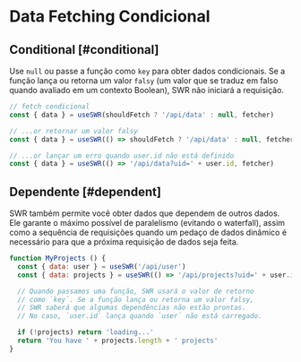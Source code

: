 # Data Fetching Condicional

## Conditional [#conditional]

Use `null` ou passe a função como `key` para obter dados condicionais. Se a função lança ou retorna um valor `falsy` (um valor que se traduz em falso quando avaliado em um contexto Boolean), SWR não iniciará a requisição.

```js
// fetch condicional
const { data } = useSWR(shouldFetch ? '/api/data' : null, fetcher)

// ...or retornar um valor falsy
const { data } = useSWR(() => shouldFetch ? '/api/data' : null, fetcher)

// ...or lançar um erro quando user.id não está definido
const { data } = useSWR(() => '/api/data?uid=' + user.id, fetcher)
```

## Dependente [#dependent]

SWR também permite você obter dados que dependem de outros dados. Ele garante o máximo possível de paralelismo (evitando o waterfall), assim como a sequência de requisições quando um pedaço de dados dinâmico é necessário para que a próxima requisição de dados seja feita.

```js
function MyProjects () {
  const { data: user } = useSWR('/api/user')
  const { data: projects } = useSWR(() => '/api/projects?uid=' + user.id)

  // Quando passamos uma função, SWR usará o valor de retorno
  // como `key`. Se a função lança ou retorna um valor falsy,
  // SWR saberá que algumas dependências não estão prontas.
  // No caso, `user.id` lança quando `user` não está carregado.

  if (!projects) return 'loading...'
  return 'You have ' + projects.length + ' projects'
}
```
